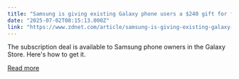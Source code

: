 ```yaml
---
title: "Samsung is giving existing Galaxy phone users a $240 gift for free - here's how to accept it"
date: "2025-07-02T08:15:13.000Z"
link: "https://www.zdnet.com/article/samsung-is-giving-existing-galaxy-phone-users-a-240-gift-for-free-heres-how-to-accept-it/"
---
```


The subscription deal is available to Samsung phone owners in the Galaxy Store. Here's how to get it.

[Read more](https://www.zdnet.com/article/samsung-is-giving-existing-galaxy-phone-users-a-240-gift-for-free-heres-how-to-accept-it/)
